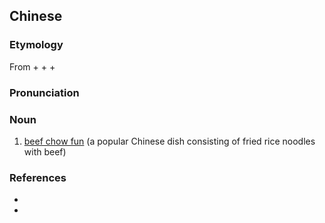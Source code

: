 ==Chinese==
{{zh-forms|s=干炒牛河}}

===Etymology===
From {{zh-m|乾|dry}} + {{zh-m|炒|[[stir-fried]]}} + {{zh-m|牛|beef}} + {{zh-m|河|[[w:shahe fen|he fen noodles]]|note=short for {{zh-l|河粉}}}}

===Pronunciation===
{{zh-pron
|m=gānchǎoniúhé
|c=gon1 caau2 ngau4 ho4-2
|cat=n
}}

===Noun===
{{zh-noun}}

# [[w:beef chow fun|beef chow fun]] (a popular Chinese dish consisting of fried rice noodles with beef)

===References===
* {{pedialite|乾炒牛河|lang=zh}}
* {{pedialite|Beef chow fun}}

{{zh-cat|Pasta}}